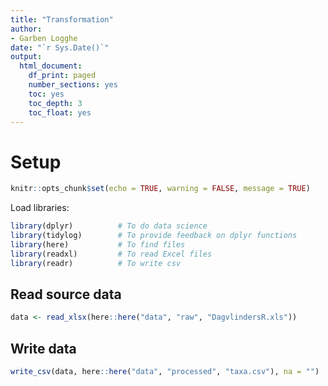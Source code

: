 ```yaml
---
title: "Transformation"
author:
- Garben Logghe
date: "`r Sys.Date()`"
output:
  html_document:
    df_print: paged
    number_sections: yes
    toc: yes
    toc_depth: 3
    toc_float: yes
---
```


# Setup 

```r
knitr::opts_chunk$set(echo = TRUE, warning = FALSE, message = TRUE)
```

Load libraries:

```r
library(dplyr)          # To do data science
library(tidylog)        # To provide feedback on dplyr functions
library(here)           # To find files
library(readxl)         # To read Excel files
library(readr)          # To write csv
```

## Read source data

```r
data <- read_xlsx(here::here("data", "raw", "DagvlindersR.xls"))
```

## Write data

```r
write_csv(data, here::here("data", "processed", "taxa.csv"), na = "")
```

